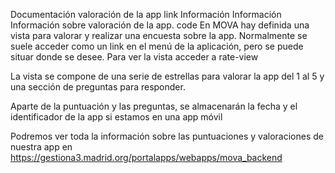 Documentación valoración de la app
link Información
Información
Información sobre valoración de la app.
code
En MOVA hay definida una vista para valorar y realizar una encuesta sobre la app. Normalmente se suele acceder como un link en el menú de la aplicación, pero se puede situar donde se desee. Para ver la vista acceder a rate-view

La vista se compone de una serie de estrellas para valorar la app del 1 al 5 y una sección de preguntas para responder.

Aparte de la puntuación y las preguntas, se almacenarán la fecha y el identificador de la app si estamos en una app móvil

Podremos ver toda la información sobre las puntuaciones y valoraciones de nuestra app en https://gestiona3.madrid.org/portalapps/webapps/mova_backend